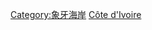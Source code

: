 {{Commonscat|History of Côte d'Ivoire}}

[[Category:象牙海岸|Category:象牙海岸]]
[[Category:非洲各國歷史|Côte d'Ivoire]]